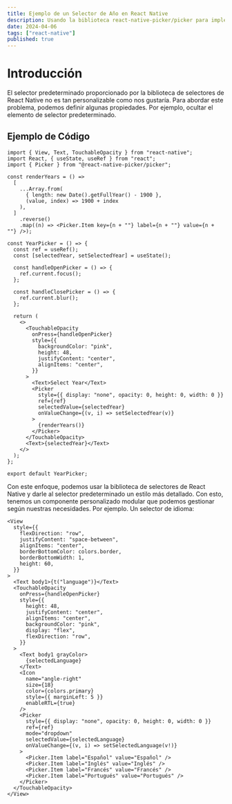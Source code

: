 ```yaml
---
title: Ejemplo de un Selector de Año en React Native
description: Usando la biblioteca react-native-picker/picker para implementar un selector personalizado.
date: 2024-04-06
tags: ["react-native"]
published: true
---
```


# Introducción

El selector predeterminado proporcionado por la biblioteca de selectores de React Native no es tan personalizable como nos gustaría.
Para abordar este problema, podemos definir algunas propiedades. Por ejemplo, ocultar el elemento de selector predeterminado.

## Ejemplo de Código

```tsx
import { View, Text, TouchableOpacity } from "react-native";
import React, { useState, useRef } from "react";
import { Picker } from "@react-native-picker/picker";

const renderYears = () =>
  [
    ...Array.from(
      { length: new Date().getFullYear() - 1900 },
      (value, index) => 1900 + index
    ),
  ]
    .reverse()
    .map((n) => <Picker.Item key={n + ""} label={n + ""} value={n + ""} />);

const YearPicker = () => {
  const ref = useRef();
  const [selectedYear, setSelectedYear] = useState();

  const handleOpenPicker = () => {
    ref.current.focus();
  };

  const handleClosePicker = () => {
    ref.current.blur();
  };

  return (
    <>
      <TouchableOpacity
        onPress={handleOpenPicker}
        style={{
          backgroundColor: "pink",
          height: 48,
          justifyContent: "center",
          alignItems: "center",
        }}
      >
        <Text>Select Year</Text>
        <Picker
          style={{ display: "none", opacity: 0, height: 0, width: 0 }}
          ref={ref}
          selectedValue={selectedYear}
          onValueChange={(v, i) => setSelectedYear(v)}
        >
          {renderYears()}
        </Picker>
      </TouchableOpacity>
      <Text>{selectedYear}</Text>
    </>
  );
};

export default YearPicker;
```

Con este enfoque, podemos usar la biblioteca de selectores de React Native y darle al selector predeterminado un estilo más detallado. Con esto, tenemos un componente personalizado modular que podemos gestionar según nuestras necesidades.
Por ejemplo. Un selector de idioma:

```tsx
<View
  style={{
    flexDirection: "row",
    justifyContent: "space-between",
    alignItems: "center",
    borderBottomColor: colors.border,
    borderBottomWidth: 1,
    height: 60,
  }}
>
  <Text body1>{t("language")}</Text>
  <TouchableOpacity
    onPress={handleOpenPicker}
    style={{
      height: 48,
      justifyContent: "center",
      alignItems: "center",
      backgroundColor: "pink",
      display: "flex",
      flexDirection: "row",
    }}
  >
    <Text body1 grayColor>
      {selectedLanguage}
    </Text>
    <Icon
      name="angle-right"
      size={18}
      color={colors.primary}
      style={{ marginLeft: 5 }}
      enableRTL={true}
    />
    <Picker
      style={{ display: "none", opacity: 0, height: 0, width: 0 }}
      ref={ref}
      mode="dropdown"
      selectedValue={selectedLanguage}
      onValueChange={(v, i) => setSelectedLanguage(v!)}
    >
      <Picker.Item label="Español" value="Español" />
      <Picker.Item label="Inglés" value="Inglés" />
      <Picker.Item label="Francés" value="Francés" />
      <Picker.Item label="Portugués" value="Portugués" />
    </Picker>
  </TouchableOpacity>
</View>
```
